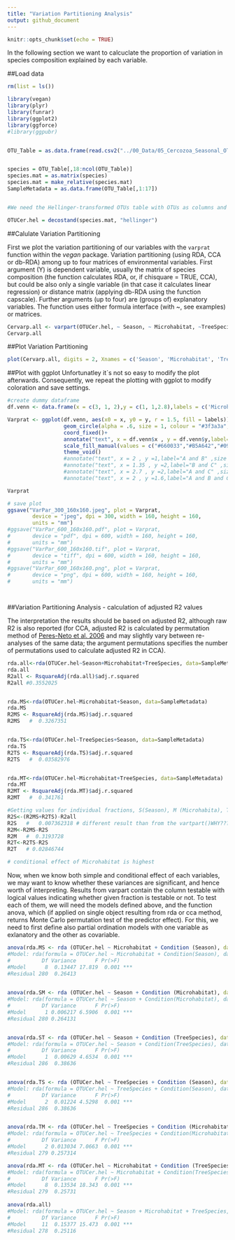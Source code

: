 ```yaml
---
title: "Variation Partitioning Analysis"
output: github_document
---
```

```r
knitr::opts_chunk$set(echo = TRUE)
```

In the following section we want to calcuclate the proportion of variation in species composition explained by each variable.

##Load data


```r
rm(list = ls()) 

library(vegan)
library(plyr)
library(funrar) 
library(ggplot2)
library(ggforce)
#library(ggpubr)


OTU_Table = as.data.frame(read.csv2("../00_Data/05_Cercozoa_Seasonal_OTU_Table_min-freq-7633_transposed_withMetadata.csv",header = T))


species = OTU_Table[,18:ncol(OTU_Table)]
species.mat = as.matrix(species)
species.mat = make_relative(species.mat)
SampleMetadata = as.data.frame(OTU_Table[,1:17])


#We need the Hellinger-transformed OTUs table with OTUs as columns and a table of metadata: Microhabitat, season and treespecies.

OTUCer.hel = decostand(species.mat, "hellinger")
```
##Calulate Variation Partitioning

First we plot the variation partitioning of our variables with the `varprat` function within the *vegan* package. 
Variation partitioning (using RDA, CCA or db-RDA) among up to four matrices of environmental variables. First argument (Y) is dependent variable, usually the matrix of species composition (the function calculates RDA, or, if chisquare = TRUE, CCA), but could be also only a single variable (in that case it calculates linear regression) or distance matrix (applying db-RDA using the function capscale). Further arguments (up to four) are (groups of) explanatory variables. The function uses either formula interface (with ~, see examples) or matrices. 

```r

Cervarp.all <- varpart(OTUCer.hel, ~ Season, ~ Microhabitat, ~TreeSpecies, data = SampleMetadata)
Cervarp.all
```

##Plot Variation Partitioning 


```r

plot(Cervarp.all, digits = 2, Xnames = c('Season', 'Microhabitat', 'TreeSpecies'), bg = c('navy', 'tomato', 'green'))
```

##Plot with ggplot
Unfortunatley it`s not so easy to modify the plot afterwards. Consequently, we repeat the plotting with ggplot to modify coloration and save settings.

```r
#create dummy dataframe
df.venn <- data.frame(x = c(3, 1, 2),y = c(1, 1,2.8),labels = c('Microhabitat\n0.319', 'Season\n0.013',"Treespecies\n0.028"))

Varprat <- ggplot(df.venn, aes(x0 = x, y0 = y, r = 1.5, fill = labels)) +
                  geom_circle(alpha = .6, size = 1, colour = "#3f3a3a",show.legend = FALSE) +
                  coord_fixed()+
                  annotate("text", x = df.venn$x , y = df.venn$y,label=df.venn$labels ,size = 6) +
                  scale_fill_manual(values = c("#660033","#B5A642","#094d35")) +
                  theme_void()
                  #annotate("text", x = 2 , y =1,label="A and B" ,size = 4) +
                  #annotate("text", x = 1.35 , y =2,label="B and C" ,size = 4) +
                  #annotate("text", x = 2.7 , y =2,label="A and C" ,size = 4) +
                  #annotate("text", x = 2 , y =1.6,label="A and B and C" ,size = 2)+theme_void()

Varprat

# save plot
ggsave("VarPar_300_160x160.jpeg", plot = Varprat, 
        device = "jpeg", dpi = 300, width = 160, height = 160, 
        units = "mm")
#ggsave("VarPar_600_160x160.pdf", plot = Varprat, 
#       device = "pdf", dpi = 600, width = 160, height = 160, 
#       units = "mm")
#ggsave("VarPar_600_160x160.tif", plot = Varprat, 
#       device = "tiff", dpi = 600, width = 160, height = 160,  
#       units = "mm")
#ggsave("VarPar_600_160x160.png", plot = Varprat, 
#       device = "png", dpi = 600, width = 160, height = 160, 
#       units = "mm")




```
##Variation Partitioning Analysis - calculation of adjusted R2 values

The interpretation the results should be based on adjusted R2, although raw R2 is also reported (for CCA, adjusted R2 is calculated by permutation method of [Peres-Neto et al. 2006](https://esajournals.onlinelibrary.wiley.com/doi/full/10.1890/0012-9658%282006%2987%5B2614%3AVPOSDM%5D2.0.CO%3B2?casa_token=tRcDjcXcbNwAAAAA%3AugcpGMzywSAYRFWifRSZJ-0fLtStFiHFuqDP1LnvoSLTdkJS_EtBhbnMCIjd0fl7nmpkonuTVIraoDafeQ) and may slightly vary between re-analyses of the same data; the argument permutations specifies the number of permutations used to calculate adjusted R2 in CCA).


```r

rda.all<-rda(OTUCer.hel~Season+Microhabitat+TreeSpecies, data=SampleMetadata)
rda.all
R2all <- RsquareAdj(rda.all)$adj.r.squared
R2all #0.3552025


rda.MS<-rda(OTUCer.hel~Microhabitat+Season, data=SampleMetadata)
rda.MS 
R2MS <- RsquareAdj(rda.MS)$adj.r.squared
R2MS   #  0.3267351


rda.TS<-rda(OTUCer.hel~TreeSpecies+Season, data=SampleMetadata)
rda.TS
R2TS <- RsquareAdj(rda.TS)$adj.r.squared
R2TS   #  0.03582976


rda.MT<-rda(OTUCer.hel~Microhabitat+TreeSpecies, data=SampleMetadata)
rda.MT
R2MT <- RsquareAdj(rda.MT)$adj.r.squared
R2MT   #  0.341761

#Getting values for individual fractions, S(Season), M (Microhabita), T(TreeSpecies), substract: 
R2S<-(R2MS+R2TS)-R2all
R2S   #   0.007362318 # different result than from the vartpart()WHY????
R2M<-R2MS-R2S
R2M   #  0.3193728
R2T<-R2TS-R2S
R2T   # 0.02846744

# conditional effect of Microhabitat is highest  


```

Now, when we know both simple and conditional effect of each variables, we may want to know whether these variances are significant, and hence worth of interpreting. Results from varpart contain the column testable with logical values indicating whether given fraction is testable or not. To test each of them, we will need the models defined above, and the function anova, which (if applied on single object resulting from rda or cca method, returns Monte Carlo permutation test of the predictor effect). For this, we need to first define also partial ordination models with one variable as exlanatory and the other as covariable.

```r
anova(rda.MS <- rda (OTUCer.hel ~ Microhabitat + Condition (Season), data = SampleMetadata))
#Model: rda(formula = OTUCer.hel ~ Microhabitat + Condition(Season), data = SampleMetadata)
#          Df Variance      F Pr(>F)    
#Model      8  0.13447 17.819  0.001 ***
#Residual 280  0.26413                  

           
anova(rda.SM <- rda (OTUCer.hel ~ Season + Condition (Microhabitat), data = SampleMetadata))      
#Model: rda(formula = OTUCer.hel ~ Season + Condition(Microhabitat), data = SampleMetadata)
#          Df Variance      F Pr(>F)    
#Model      1 0.006217 6.5906  0.001 ***
#Residual 280 0.264131 


anova(rda.ST <- rda (OTUCer.hel ~ Season + Condition (TreeSpecies), data = SampleMetadata))
#Model: rda(formula = OTUCer.hel ~ Season + Condition(TreeSpecies), data = SampleMetadata)
#          Df Variance      F Pr(>F)    
#Model      1  0.00629 4.6534  0.001 ***
#Residual 286  0.38636                  


anova(rda.TS <- rda (OTUCer.hel ~ TreeSpecies + Condition (Season), data = SampleMetadata))
#Model: rda(formula = OTUCer.hel ~ TreeSpecies + Condition(Season), data = SampleMetadata)
#          Df Variance      F Pr(>F)    
#Model      2  0.01224 4.5298  0.001 ***
#Residual 286  0.38636                  


anova(rda.TM <- rda (OTUCer.hel ~ TreeSpecies + Condition (Microhabitat), data = SampleMetadata))
#Model: rda(formula = OTUCer.hel ~ TreeSpecies + Condition(Microhabitat), data = SampleMetadata)
#          Df Variance      F Pr(>F)    
#Model      2 0.013034 7.0663  0.001 ***
#Residual 279 0.257314  

anova(rda.MT <- rda (OTUCer.hel ~ Microhabitat + Condition (TreeSpecies), data = SampleMetadata))
#Model: rda(formula = OTUCer.hel ~ Microhabitat + Condition(TreeSpecies), data = SampleMetadata)
#          Df Variance      F Pr(>F)    
#Model      8  0.13534 18.343  0.001 ***
#Residual 279  0.25731  
       
anova(rda.all)
#Model: rda(formula = OTUCer.hel ~ Season + Microhabitat + TreeSpecies, data = SampleMetadata)
#          Df Variance      F Pr(>F)    
#Model     11  0.15377 15.473  0.001 ***
#Residual 278  0.25116       

```


